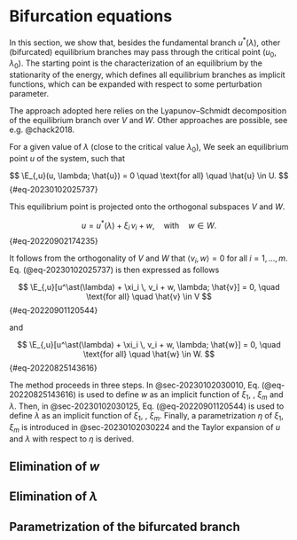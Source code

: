 # Bifurcation equations

$$
\newcommand{\E}{\mathcal{E}}
$$

In this section, we show that, besides the fundamental branch $u^\ast(\lambda)$, other (bifurcated) equilibrium branches
may pass through the critical point $(u_0, \lambda_0)$. The starting point is the characterization of an equilibrium by
the stationarity of the energy, which defines all equilibrium branches as implicit functions, which can be expanded with
respect to some perturbation parameter.

The approach adopted here relies on the Lyapunov--Schmidt decomposition of the equilibrium branch over $V$ and
$W$. Other approaches are possible, see e.g. @chack2018.

For a given value of $\lambda$ (close to the critical value $\lambda_0$), We seek an equilibrium point $u$ of the
system, such that

$$
\E_{,u}(u, \lambda; \hat{u}) = 0 \quad \text{for all} \quad \hat{u} \in U.
$$ {#eq-20230102025737}

This equilibrium point is projected onto the orthogonal subspaces $V$ and $W$.

$$
u = u^\ast(\lambda) + \xi_i \, v_i + w, \quad \text{with} \quad w \in W.
$$ {#eq-20220902174235}

It follows from the orthogonality of $V$ and $W$ that $\langle v_i, w \rangle = 0$ for all $i=1, \ldots,
m$. Eq. (@eq-20230102025737) is then expressed as follows

$$
\E_{,u}[u^\ast(\lambda) + \xi_i \, v_i + w, \lambda; \hat{v}] = 0, \quad \text{for all} \quad \hat{v} \in V
$$ {#eq-20220901120544}

and

$$
\E_{,u}[u^\ast(\lambda) + \xi_i \, v_i + w, \lambda; \hat{w}] = 0, \quad \text{for all} \quad \hat{w} \in W.
$$ {#eq-20220825143616}

The method proceeds in three steps. In @sec-20230102030010, Eq. (@eq-20220825143616) is used to define $w$ as an
implicit function of $\xi_1$, \dots, $\xi_m$ and $\lambda$. Then, in @sec-20230102030125, Eq. (@eq-20220901120544) is
used to define $\lambda$ as an implicit function of $\xi_1$, \dots, $\xi_m$. Finally, a parametrization $\eta$ of
$\xi_1$, \dots $\xi_m$ is introduced in @sec-20230102030224 and the Taylor expansion of $u$ and $\lambda$ with respect
to $\eta$ is derived.


## Elimination of $w$ {#sec-20230102030010}

## Elimination of $\lambda$ {#sec-20230102030125}

## Parametrization of the bifurcated branch {#sec-20230102030224}
